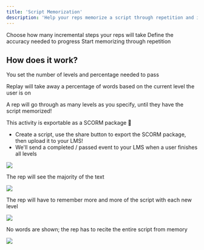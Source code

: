 ```yaml
---
title: 'Script Memorization'
description: 'Help your reps memorize a script through repetition and incremental deletion'
---
```


<Steps>
  <Step title="Set the number of levels">
    Choose how many incremental steps your reps will take
  </Step>

  <Step title="Set the passing score">
    Define the accuracy needed to progress
  </Step>

  <Step title="Learn the script!">
    Start memorizing through repetition
  </Step>
</Steps>

## How does it work?

You set the number of levels and percentage needed to pass

Replay will take away a percentage of words based on the current level the user is on

A rep will go through as many levels as you specify, until they have the script memorized!

<Note>
  This activity is exportable as a SCORM package 🎉

- Create a script, use the share button to export the SCORM package, then upload it to your LMS!
- We'll send a completed / passed event to your LMS when a user finishes all levels

</Note>

<CardGroup cols={3}>
  <Card title="Early Levels">
    <Frame>
      <div className="flex flex-col">
        <img src="/images/script-memo-early-levels.jpeg" />
        <p>The rep will see the majority of the text</p>
      </div>
    </Frame>
  </Card>
  
  <Card title="Middle Levels">
    <Frame>
      <div className="flex flex-col">
        <img src="/images/script-memo-middle-levels.png" />
        <p>The rep will have to remember more and more of the script with each new level</p>
      </div>
    </Frame>
  </Card>
  
  <Card title="Last Level">
    <Frame>
      <div className="flex flex-col">
        <img src="/images/script-memo-last-level.png" />
        <p>No words are shown; the rep has to recite the entire script from memory</p>
      </div>
    </Frame>
  </Card>
</CardGroup>

<Card title="Editing a Script">
  <Frame>
      <img src="/images/script-memo-edit.jpeg" />
  </Frame>
</Card>
